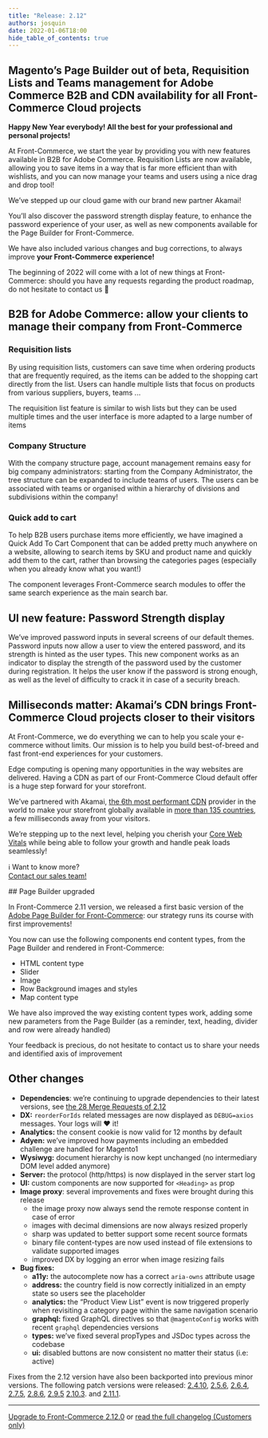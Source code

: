 ```yaml
---
title: "Release: 2.12"
authors: josquin
date: 2022-01-06T18:00
hide_table_of_contents: true
---
```



## Magento’s Page Builder out of beta, Requisition Lists and Teams management for Adobe Commerce B2B and CDN availability for all Front-Commerce Cloud projects

**Happy New Year everybody! All the best for your professional and personal
projects!**

At Front-Commerce, we start the year by providing you with new features
available in B2B for Adobe Commerce. Requisition Lists are now available,
allowing you to save items in a way that is far more efficient than with
wishlists, and you can now manage your teams and users using a nice drag and
drop tool!

We’ve stepped up our cloud game with our brand new partner Akamai!

You’ll also discover the password strength display feature, to enhance the
password experience of your user, as well as new components available for the
Page Builder for Front-Commerce.

We have also included various changes and bug corrections, to always improve
**your Front-Commerce experience!**

The beginning of 2022 will come with a lot of new things at Front-Commerce:
should you have any requests regarding the product roadmap, do not hesitate to
contact us 👋

<Calendly />

<!--truncate-->


## B2B for Adobe Commerce: allow your clients to manage their company from Front-Commerce

### Requisition lists

By using requisition lists, customers can save time when ordering products that
are frequently required, as the items can be added to the shopping cart directly
from the list. Users can handle multiple lists that focus on products from
various suppliers, buyers, teams ...

The requisition list feature is similar to wish lists but they can be used
multiple times and the user interface is more adapted to a large number of items

<LoomVideo url="https://www.loom.com/embed/1ec2c4e2fc6b4f7d944400f6a0b29e8f" />

### Company Structure

With the company structure page, account management remains easy for big company
administrators: starting from the Company Administrator, the tree structure can
be expanded to include teams of users. The users can be associated with teams or
organised within a hierarchy of divisions and subdivisions within the company!

<LoomVideo url="https://www.loom.com/embed/26c6591245a84bd1a512c45e0b3bf42f" />

### Quick add to cart

To help B2B users purchase items more efficiently, we have imagined a Quick Add
To Cart Component that can be added pretty much anywhere on a website, allowing
to search items by SKU and product name and quickly add them to the cart, rather
than browsing the categories pages (especially when you already know what you
want!)

The component leverages Front-Commerce search modules to offer the same search
experience as the main search bar.

## UI new feature: Password Strength display

We’ve improved password inputs in several screens of our default themes.
Password inputs now allow a user to view the entered password, and its strength
is hinted as the user types. This new component works as an indicator to display
the strength of the password used by the customer during registration. It helps
the user know if the password is strong enough, as well as the level of
difficulty to crack it in case of a security breach.

<LoomVideo url="https://www.loom.com/embed/e63e74e3f5b74ee88500891f0ea543ae" />

## Milliseconds matter: Akamai’s CDN brings Front-Commerce Cloud projects closer to their visitors

At Front-Commerce, we do everything we can to help you scale your e-commerce
without limits. Our mission is to help you build best-of-breed and fast
front-end experiences for your customers.

Edge computing is opening many opportunities in the way websites are delivered.
Having a CDN as part of our Front-Commerce Cloud default offer is a huge step
forward for your storefront.

We’ve partnered with Akamai,
[the 6th most performant CDN](https://www.cdnperf.com/) provider in the world to
make your storefront globally available in
[more than 135 countries](https://www.akamai.com/visualizations/media-delivery-network-map),
a few milliseconds away from your visitors.

We’re stepping up to the next level, helping you cherish your
[Core Web Vitals](https://web.dev/defining-core-web-vitals-thresholds/) while
being able to follow your growth and handle peak loads seamlessly!

<p className="center">
  ℹ️ Want to know more?
  <br />
  <a
    className="link primary button"
    href="https://www.front-commerce.com/contact/"
  >
    Contact our sales team!
  </a>
</p>
## Page Builder upgraded

In Front-Commerce 2.11 version, we released a first basic version of the
[Adobe Page Builder for Front-Commerce](/docs/2.x/magento2/page-builder): our
strategy runs its course with first improvements!

You now can use the following components end content types, from the Page
Builder and rendered in Front-Commerce:

- HTML content type
- Slider
- Image
- Row Background images and styles
- Map content type

We have also improved the way existing content types work, adding some new
parameters from the Page Builder (as a reminder, text, heading, divider and row
were already handled)

Your feedback is precious, do not hesitate to contact us to share your needs and
identified axis of improvement

## Other changes

- **Dependencies**: we’re continuing to upgrade dependencies to their latest
  versions, see
  [the 28 Merge Requests of 2.12](https://gitlab.blackswift.cloud/front-commerce/front-commerce/-/merge_requests?scope=all&state=merged&label_name[]=depfu&milestone_title=2.12)
- **DX:** `reorderForIds` related messages are now displayed as `DEBUG=axios`
  messages. Your logs will ❤️ it!
- **Analytics:** the consent cookie is now valid for 12 months by default
- **Adyen:** we’ve improved how payments including an embedded challenge are
  handled for Magento1
- **Wysiwyg:** document hierarchy is now kept unchanged (no intermediary DOM
  level added anymore)
- **Server:** the protocol (http/https) is now displayed in the server start log
- **UI:** custom components are now supported for `<Heading>` `as` prop
- **Image proxy**: several improvements and fixes were brought during this
  release
  - the image proxy now always send the remote response content in case of error
  - images with decimal dimensions are now always resized properly
  - sharp was updated to better support some recent source formats
  - binary file content-types are now used instead of file extensions to
    validate supported images
  - improved DX by logging an error when image resizing fails
- **Bug fixes:**
  - **a11y:** the autocomplete now has a correct `aria-owns` attribute usage
  - **address:** the country field is now correctly initialized in an empty
    state so users see the placeholder
  - **analytics:** the “Product View List” event is now triggered properly when
    revisiting a category page within the same navigation scenario
  - **graphql:** fixed GraphQL directives so that `@magentoConfig` works with
    recent `graphql` dependencies versions
  - **types:** we’ve fixed several propTypes and JSDoc types across the codebase
  - **ui:** disabled buttons are now consistent no matter their status (i.e:
    active)

Fixes from the 2.12 version have also been backported into previous minor
versions. The following patch versions were released:
[2.4.10](https://gitlab.blackswift.cloud/front-commerce/front-commerce/-/releases/2.4.10),
[2.5.6](https://gitlab.blackswift.cloud/front-commerce/front-commerce/-/releases/2.5.6),
[2.6.4](https://gitlab.blackswift.cloud/front-commerce/front-commerce/-/releases/2.6.4),
[2.7.5](https://gitlab.blackswift.cloud/front-commerce/front-commerce/-/releases/2.7.5),
[2.8.6](https://gitlab.blackswift.cloud/front-commerce/front-commerce/-/releases/2.8.6),
[2.9.5](https://gitlab.blackswift.cloud/front-commerce/front-commerce/-/releases/2.9.5)
[2.10.3](https://gitlab.blackswift.cloud/front-commerce/front-commerce/-/releases/2.10.3).
and
[2.11.1](https://gitlab.blackswift.cloud/front-commerce/front-commerce/-/releases/2.11.1).

<hr />

<ChangelogFooter>

[Upgrade to Front-Commerce 2.12.0](/docs/2.x/appendices/migration-guides#2110---2120)
or
[read the full changelog (Customers only)](https://gitlab.blackswift.cloud/front-commerce/front-commerce/-/releases/2.12.0)

</ChangelogFooter>
